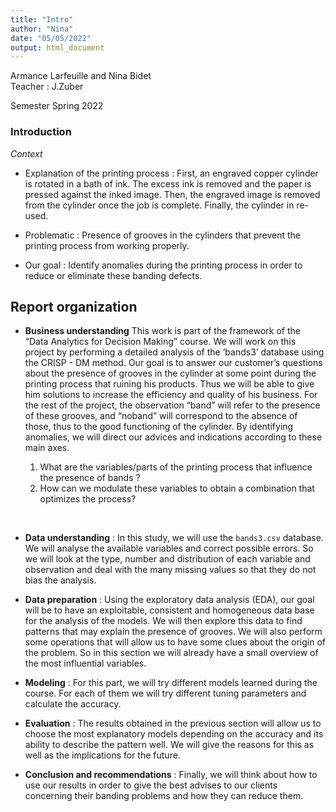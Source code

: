```yaml
---
title: "Intro"
author: "Nina"
date: "05/05/2022"
output: html_document
---
```


Armance Larfeuille and Nina Bidet  
Teacher : J.Zuber

Semester Spring 2022


### Introduction

*Context*

- Explanation of the printing process : First, an engraved copper cylinder is rotated in a bath of ink. The excess ink is removed and the paper is pressed against the inked image. Then, the engraved image is removed from the cylinder once the job is complete. Finally, the cylinder in re-used.

- Problematic : Presence of grooves in the cylinders that prevent the printing process from working properly. 

- Our goal : Identify anomalies during the printing process in order to reduce or eliminate these banding defects. 


## Report organization

* __Business understanding__
This work is part of the framework of the "Data Analytics for Decision Making" course. We will work on this project by performing a detailed analysis of the 'bands3' database using the CRISP - DM method.
Our goal is to answer our customer's questions about the presence of grooves in the cylinder at some point during the printing process that ruining his products. Thus we will be able to give him solutions to increase the efficiency and quality of his business.
For the rest of the project, the observation "band" will refer to the presence of these grooves, and "noband" will correspond to the absence of those, thus to the good functioning of the cylinder.
By identifying anomalies, we will direct our advices and indications according to these main axes. 

  1. What are the variables/parts of the printing process that influence the presence of bands ?
  2. How can we modulate these variables to obtain a combination that optimizes the process?
  
<br />

* __Data understanding__ : In this study, we will use the `bands3.csv` database. We will analyse the available variables and correct possible errors. So we will look at the type, number and distribution of each variable and observation and deal with the many missing values so that they do not bias the analysis. 

* __Data preparation__ : Using the exploratory data analysis (EDA), our goal will be to have an exploitable, consistent and homogeneous data base for the analysis of the models. We will then explore this data to find patterns that may explain the presence of grooves. We will also perform some operations that will allow us to have some clues about the origin of the problem. So in this section we will already have a small overview of the most influential variables.

* __Modeling__ : For this part, we will try different models learned during the course. For each of them we will try different tuning parameters and calculate the accuracy. 

* __Evaluation__ : The results obtained in the previous section will allow us to choose the most explanatory models depending on the accuracy and its ability to describe the pattern well. We will give the reasons for this as well as the implications for the future.

* __Conclusion and recommendations__ : Finally, we will think about how to use our results in order to give the best advises to our clients concerning their banding problems and how they can reduce them.
